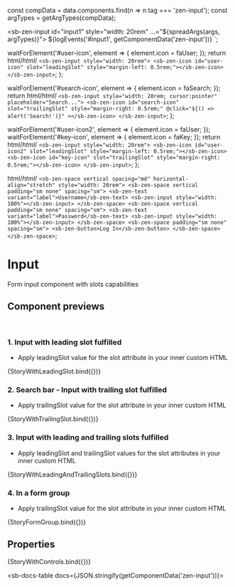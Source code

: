 
const compData = data.components.find(n => n.tag === 'zen-input');
const argTypes = getArgTypes(compData);


<Meta title="Forms/Input" component="zen-input" argTypes={argTypes} />

  <sb-zen-input id="input1" style="width: 20rem" ...="${spreadArgs(args, argTypes)}"></sb-zen-input>
  ${logEvents('#input1', getComponentData('zen-input'))}
`;

  waitForElement('#user-icon', element => {
    element.icon = faUser;
  });
  return html/*html*/ `
    <sb-zen-input style="width: 20rem">
      <sb-zen-icon id="user-icon" slot="leadingSlot" style="margin-left: 0.5rem;"></sb-zen-icon>
    </sb-zen-input>
  `;
};

  waitForElement('#search-icon', element => {
    element.icon = faSearch;
  });
  return html/*html*/ `
    <sb-zen-input style="width: 20rem; cursor:pointer" placeholder="Search...">
      <sb-zen-icon
        id="search-icon"
        slot="trailingSlot"
        style="margin-right: 0.5rem;"
        @click="${() => alert('Search!')}"
      ></sb-zen-icon>
    </sb-zen-input>
  `;
};

  waitForElement('#user-icon2', element => {
    element.icon = faUser;
  });
  waitForElement('#key-icon', element => {
    element.icon = faKey;
  });
  return html/*html*/ `
    <sb-zen-input style="width: 20rem">
      <sb-zen-icon id="user-icon2" slot="leadingSlot" style="margin-left: 0.5rem;"></sb-zen-icon>
      <sb-zen-icon id="key-icon" slot="trailingSlot" style="margin-right: 0.5rem;"></sb-zen-icon>
    </sb-zen-input>
  `;
};

  html/*html*/ `
    <sb-zen-space vertical spacing="md" horizontal-align="stretch" style="width: 20rem">
      <sb-zen-space vertical padding="sm none" spacing="sm">
        <sb-zen-text variant="label">Username</sb-zen-text>
        <sb-zen-input style="width: 100%"></sb-zen-input>
      </sb-zen-space>
      <sb-zen-space vertical padding="sm none" spacing="sm">
        <sb-zen-text variant="label">Password</sb-zen-text>
        <sb-zen-input style="width: 100%"></sb-zen-input>
      </sb-zen-space>
      <sb-zen-space padding="sm none" spacing="sm">
        <sb-zen-button>Log In</sb-zen-button>
      </sb-zen-space>
    </sb-zen-space>
  `;

# Input

Form input component with slots capabilities

## Component previews

<br />

### 1. Input with leading slot fulfilled

- Apply leadingSlot value for the slot attribute in your inner custom HTML

<Canvas>
  <Story name="StoryWithLeadingSlot">{StoryWithLeadingSlot.bind({})}</Story>
</Canvas>

### 2. Search bar - Input with trailing slot fulfilled

- Apply trailingSlot value for the slot attribute in your inner custom HTML

<Canvas>
  <Story name="StoryWithTrailingSlot">{StoryWithTrailingSlot.bind({})}</Story>
</Canvas>

### 3. Input with leading and trailing slots fulfilled

- Apply leadingSlot and trailingSlot values for the slot attributes in your inner custom HTML

<Canvas>
  <Story name="StoryWithLeadingAndTrailingSlots">{StoryWithLeadingAndTrailingSlots.bind({})}</Story>
</Canvas>

### 4. In a form group

- Apply trailingSlot value for the slot attribute in your inner custom HTML

<Canvas>
  <Story name="StoryFormGroup">{StoryFormGroup.bind({})}</Story>
</Canvas>

## Properties

<Canvas>
  <Story
    name="default"
    args={{
      ...getDefaultArgs(argTypes),
    }}
  >
    {StoryWithControls.bind({})}
  </Story>
</Canvas>

<ArgsTable story="default" />

<sb-docs-table docs={JSON.stringify(getComponentData('zen-input'))}></sb-docs-table>
